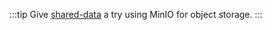 
:::tip
Give [shared-data](../../quick_start/shared-data.md) a try using MinIO for object storage.
:::

